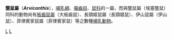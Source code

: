 {{Automatic taxobox
| taxon = Arvicanthis
| image = 
| image_caption = 
| authority = Lesson, 1842
}}
'''壟鼠屬'''（'''''Arvicanthis'''''），[[哺乳綱|哺乳綱]]、[[囓齒目|囓齒目]]、[[鼠科|鼠科]]的一屬，而與壟鼠屬（埃塞壟鼠）同科的動物尚有[[板齒鼠屬|板齒鼠屬]]（大板齒鼠）、長頸姬鼠屬（長頸姬鼠）、伊山鼠屬（伊山鼠）、菲律賓家鼠屬（菲律賓家鼠）等之數種[[哺乳動物|哺乳動物]]。

{{Taxonbar|from=Q277877}}

[[Category:鼠亚科|L]]
[[Category:1842年描述的分类群|L]]
